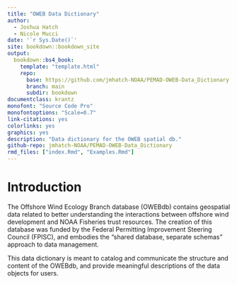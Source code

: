 ```yaml
---
title: "OWEB Data Dictionary"
author:
  - Joshua Hatch
  - Nicole Mucci
date: '`r Sys.Date()`'
site: bookdown::bookdown_site
output:
  bookdown::bs4_book:
    template: "template.html"
    repo:
      base: https://github.com/jmhatch-NOAA/PEMAD-OWEB-Data_Dictionary
      branch: main
      subdir: bookdown
documentclass: krantz
monofont: "Source Code Pro"
monofontoptions: "Scale=0.7"
link-citations: yes
colorlinks: yes
graphics: yes
description: "Data dictionary for the OWEB spatial db."
github-repo: jmhatch-NOAA/PEMAD-OWEB-Data_Dictionary
rmd_files: ["index.Rmd", "Examples.Rmd"]
---
```


# Introduction

The Offshore Wind Ecology Branch database (OWEBdb) contains geospatial data related to better understanding the interactions between offshore wind development and NOAA Fisheries trust resources. The creation of this database was funded by the Federal Permitting Improvement Steering Council (FPISC), and embodies the "shared database, separate schemas" approach to data management.

This data dictionary is meant to catalog and communicate the structure and content of the OWEBdb, and provide meaningful descriptions of the data objects for users.
